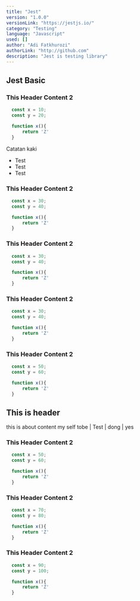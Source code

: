 ```yaml
---
title: "Jest"
version: "1.0.0"
versionLink: "https://jestjs.io/"
category: "Testing"
language: "Javascript"
used: []
author: "Adi Fatkhurozi"
authorLink: "http://github.com"
description: "Jest is testing library"
---             
```


## Jest Basic

### This Header Content 2
```jsx
  const x = 10;
  const y = 20;

  function x(){
      return 'Z'
  } 
```
<note>Catatan kaki</note>

* Test 
* Test
* Test

### This Header Content 2
```jsx
  const x = 30;
  const y = 40;

  function x(){
      return 'Z'
  }
```

### This Header Content 2
```jsx
  const x = 30;
  const y = 40;

  function x(){
      return 'Z'
  }
```

### This Header Content 2
```jsx
  const x = 30;
  const y = 40;

  function x(){
      return 'Z'
  }
```

### This Header Content 2
```jsx
  const x = 50;
  const y = 60;

  function x(){
      return 'Z'
  }
```

## This is header
 this is about content my self 
 tobe 
 | Test | dong | yes

### This Header Content 2
```jsx
  const x = 50;
  const y = 60;

  function x(){
      return 'Z'
  }
```

### This Header Content 2
```jsx
  const x = 70;
  const y = 80;

  function x(){
      return 'Z'
  }
```

### This Header Content 2
```jsx
  const x = 90;
  const y = 100;

  function x(){
      return 'Z'
  }
```